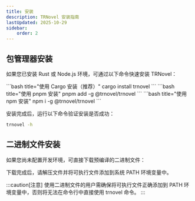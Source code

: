 ```yaml
---
title: 安装
description: TRNovel 安装指南
lastUpdated: 2025-10-29
sidebar:
    order: 2
---
```



## 包管理器安装

如果您已安装 Rust 或 Node.js 环境，可通过以下命令快速安装 TRNovel：

<Tabs>
    <TabItem value="cargo" label="cargo" icon="seti:rust">
        ```bash title="使用 Cargo 安装（推荐）"
        cargo install trnovel
        ```
    </TabItem>
    <TabItem value="pnpm" label="pnpm" icon="pnpm"> 
        ```bash title="使用 pnpm 安装"
        pnpm add -g @trnovel/trnovel
        ```
    </TabItem>
    <TabItem value="npm" label="npm" icon="seti:npm">
        ```bash title="使用 npm 安装"
        npm i -g @trnovel/trnovel
        ```
    </TabItem>
</Tabs>

安装完成后，运行以下命令验证安装是否成功：

```bash
trnovel -h
```

## 二进制文件安装

如果您尚未配置开发环境，可直接下载预编译的二进制文件：

<CardGrid>
    <DownloadCard title="Windows" type="astro" downloadLink="https://github.com/yexiyue/TRNovel/releases/download/v0.8.0/trnovel-v0.8.0-windows-x86_64.tar.gz" >
        <AstroIcon name="mdi:microsoft-windows" size="1.3rem" />
    </DownloadCard>
    <DownloadCard title="Macos(Apple)" downloadLink="https://github.com/yexiyue/TRNovel/releases/download/v0.8.0/trnovel-v0.8.0-macos-arm64.tar.gz" >
        <Icon name="apple" size="1.3rem" />
    </DownloadCard>
    <DownloadCard title="Linux" icon="linux" downloadLink="https://github.com/yexiyue/TRNovel/releases/download/v0.8.0/trnovel-v0.8.0-linux-x86_64.tar.gz" >
        <Icon name="linux" size="1.3rem" />
    </DownloadCard>
    <DownloadCard title="Macos(Inter)" icon="apple" downloadLink="https://github.com/yexiyue/TRNovel/releases/download/v0.8.0/trnovel-v0.8.0-macos-x86_64.tar.gz" >
        <Icon name="apple" size="1.3rem" />
    </DownloadCard>
</CardGrid>

下载完成后，请解压文件并将可执行文件添加到系统 PATH 环境变量中。

:::caution[注意]
使用二进制文件的用户需确保将可执行文件正确添加到 PATH 环境变量中，否则将无法在命令行中直接使用 trnovel 命令。
:::